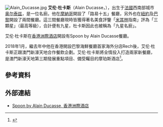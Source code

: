 [[File:Alain_Ducasse.jpg|thumb]]
'''艾伦·杜卡斯'''（Alain Ducasse，{{bd|1956年|9月13日||}}），出生于[[法國|法國]]西南部城市[[奥尔泰兹|奥尔泰兹]]，是一位名廚。他在[[摩納哥|摩納哥]]開設了「路易十五」餐廳，另外也在[[紐約|紐約]]及[[巴黎|巴黎]]開設了兩間餐廳。這三間餐廳現時皆獲得著名美食評鑒「[[米其林|米其林]]指南」評為「三顆星」（最高等級），合計便有九星，杜卡斯因此也被稱為「九星名廚」。

艾伦·杜卡斯在[[香港洲際酒店|香港洲際酒店]]開設有Spoon by Alain Ducasse餐廳。

2018年1月，繼去年中他在香港開設巴黎海鮮餐廳首家海外分店Rech後，艾伦·杜卡斯正跟澳門新濠天地合作餐飲企劃。艾伦·杜卡斯將全情投入打造兩家新餐廳，是澳門新濠天地第三期發展重點項目、備受矚目的摩珀斯酒店<ref>{{Cite web |url=https://bkb.mpweekly.com/cu0003/20180110-63684 |title=來到2018  務請把未來Food Scene轉投澳門 |access-date=2018-01-19 |archive-url=https://web.archive.org/web/20180119120416/https://bkb.mpweekly.com/cu0003/20180110-63684 |archive-date=2018-01-19 |dead-url=yes }}</ref>。

== 參考資料 ==
{{reflist}}

== 外部連結 == 
*[https://web.archive.org/web/20150217194255/http://www.hongkong-ic.intercontinental.com/dining/spoon.php Spoon by Alain Ducasse, 香港洲際酒店]

{{Authority control}}